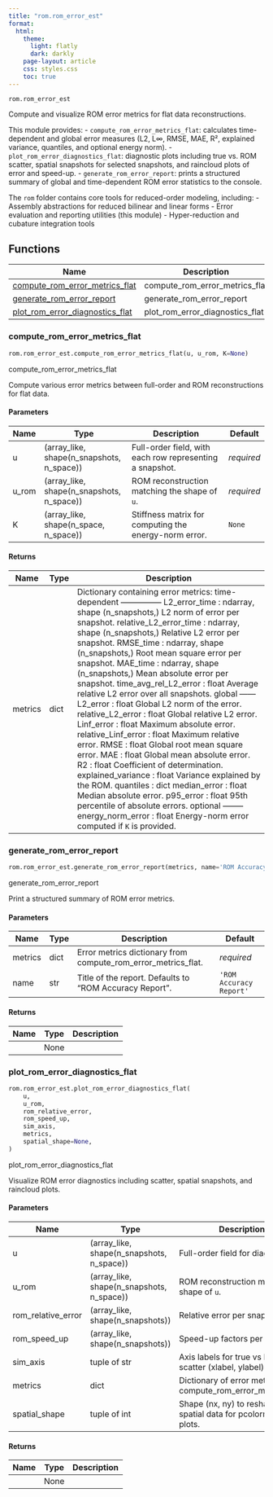 ```yaml
---
title: "rom.rom_error_est"
format:
  html:
    theme:
      light: flatly
      dark: darkly
    page-layout: article
    css: styles.css
    toc: true
---
```


`rom.rom_error_est`

Compute and visualize ROM error metrics for flat data reconstructions.

This module provides:
  - `compute_rom_error_metrics_flat`: calculates time-dependent and global error measures
    (L2, L∞, RMSE, MAE, R², explained variance, quantiles, and optional energy norm).
  - `plot_rom_error_diagnostics_flat`: diagnostic plots including true vs. ROM scatter,
    spatial snapshots for selected snapshots, and raincloud plots of error and speed-up.
  - `generate_rom_error_report`: prints a structured summary of global and time-dependent
    ROM error statistics to the console.

The `rom` folder contains core tools for reduced-order modeling, including:
  - Assembly abstractions for reduced bilinear and linear forms
  - Error evaluation and reporting utilities (this module)
  - Hyper-reduction and cubature integration tools

## Functions

| Name | Description |
| --- | --- |
| [compute_rom_error_metrics_flat](#skrom.rom.rom_error_est.compute_rom_error_metrics_flat) | compute_rom_error_metrics_flat |
| [generate_rom_error_report](#skrom.rom.rom_error_est.generate_rom_error_report) | generate_rom_error_report |
| [plot_rom_error_diagnostics_flat](#skrom.rom.rom_error_est.plot_rom_error_diagnostics_flat) | plot_rom_error_diagnostics_flat |

### compute_rom_error_metrics_flat { #skrom.rom.rom_error_est.compute_rom_error_metrics_flat }

```python
rom.rom_error_est.compute_rom_error_metrics_flat(u, u_rom, K=None)
```

compute_rom_error_metrics_flat

Compute various error metrics between full-order and ROM reconstructions for flat data.

#### Parameters {.doc-section .doc-section-parameters}

| Name   | Type                                      | Description                                              | Default    |
|--------|-------------------------------------------|----------------------------------------------------------|------------|
| u      | (array_like, shape(n_snapshots, n_space)) | Full-order field, with each row representing a snapshot. | _required_ |
| u_rom  | (array_like, shape(n_snapshots, n_space)) | ROM reconstruction matching the shape of `u`.            | _required_ |
| K      | (array_like, shape(n_space, n_space))     | Stiffness matrix for computing the energy-norm error.    | `None`     |

#### Returns {.doc-section .doc-section-returns}

| Name    | Type   | Description                                                                                                                                                                                                                                                                                                                                                                                                                                                                                                                                                                                                                                                                                                                                                                                                                                                                                                                                                                                                                                                                                                                                                                          |
|---------|--------|--------------------------------------------------------------------------------------------------------------------------------------------------------------------------------------------------------------------------------------------------------------------------------------------------------------------------------------------------------------------------------------------------------------------------------------------------------------------------------------------------------------------------------------------------------------------------------------------------------------------------------------------------------------------------------------------------------------------------------------------------------------------------------------------------------------------------------------------------------------------------------------------------------------------------------------------------------------------------------------------------------------------------------------------------------------------------------------------------------------------------------------------------------------------------------------|
| metrics | dict   | Dictionary containing error metrics:  time-dependent --------------- L2_error_time : ndarray, shape (n_snapshots,)     L2 norm of error per snapshot. relative_L2_error_time : ndarray, shape (n_snapshots,)     Relative L2 error per snapshot. RMSE_time : ndarray, shape (n_snapshots,)     Root mean square error per snapshot. MAE_time : ndarray, shape (n_snapshots,)     Mean absolute error per snapshot. time_avg_rel_L2_error : float     Average relative L2 error over all snapshots.  global ------ L2_error : float     Global L2 norm of the error. relative_L2_error : float     Global relative L2 error. Linf_error : float     Maximum absolute error. relative_Linf_error : float     Maximum relative error. RMSE : float     Global root mean square error. MAE : float     Global mean absolute error. R2 : float     Coefficient of determination. explained_variance : float     Variance explained by the ROM. quantiles : dict     median_error : float         Median absolute error.     p95_error : float         95th percentile of absolute errors.  optional -------- energy_norm_error : float     Energy-norm error computed if `K` is provided. |

### generate_rom_error_report { #skrom.rom.rom_error_est.generate_rom_error_report }

```python
rom.rom_error_est.generate_rom_error_report(metrics, name='ROM Accuracy Report')
```

generate_rom_error_report

Print a structured summary of ROM error metrics.

#### Parameters {.doc-section .doc-section-parameters}

| Name    | Type   | Description                                                   | Default                 |
|---------|--------|---------------------------------------------------------------|-------------------------|
| metrics | dict   | Error metrics dictionary from compute_rom_error_metrics_flat. | _required_              |
| name    | str    | Title of the report. Defaults to "ROM Accuracy Report".       | `'ROM Accuracy Report'` |

#### Returns {.doc-section .doc-section-returns}

| Name   | Type   | Description   |
|--------|--------|---------------|
|        | None   |               |

### plot_rom_error_diagnostics_flat { #skrom.rom.rom_error_est.plot_rom_error_diagnostics_flat }

```python
rom.rom_error_est.plot_rom_error_diagnostics_flat(
    u,
    u_rom,
    rom_relative_error,
    rom_speed_up,
    sim_axis,
    metrics,
    spatial_shape=None,
)
```

plot_rom_error_diagnostics_flat

Visualize ROM error diagnostics including scatter, spatial snapshots, and raincloud plots.

#### Parameters {.doc-section .doc-section-parameters}

| Name               | Type                                      | Description                                                      | Default    |
|--------------------|-------------------------------------------|------------------------------------------------------------------|------------|
| u                  | (array_like, shape(n_snapshots, n_space)) | Full-order field for diagnostics.                                | _required_ |
| u_rom              | (array_like, shape(n_snapshots, n_space)) | ROM reconstruction matching shape of `u`.                        | _required_ |
| rom_relative_error | (array_like, shape(n_snapshots))          | Relative error per snapshot.                                     | _required_ |
| rom_speed_up       | (array_like, shape(n_snapshots))          | Speed-up factors per snapshot.                                   | _required_ |
| sim_axis           | tuple of str                              | Axis labels for true vs ROM scatter (xlabel, ylabel).            | _required_ |
| metrics            | dict                                      | Dictionary of error metrics from compute_rom_error_metrics_flat. | _required_ |
| spatial_shape      | tuple of int                              | Shape (nx, ny) to reshape spatial data for pcolormesh plots.     | `None`     |

#### Returns {.doc-section .doc-section-returns}

| Name   | Type   | Description   |
|--------|--------|---------------|
|        | None   |               |